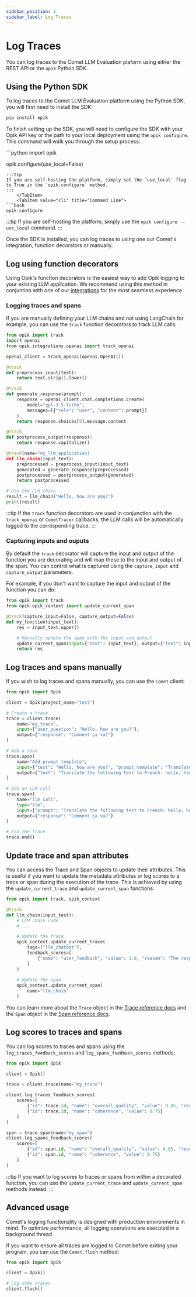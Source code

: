```yaml
---
sidebar_position: 1
sidebar_label: Log Traces
---
```



# Log Traces

You can log traces to the Comet LLM Evaluation plaform using either the REST API or the `opik` Python SDK.

## Using the Python SDK

To log traces to the Comet LLM Evaluation platform using the Python SDK, you will first need to install the SDK:

```bash
pip install opik
```

To finish setting up the SDK, you will need to configure the SDK with your Opik API key or the path to your local deployment using the `opik configure`. This command will walk you through the setup process:


<Tabs>
    <TabItem value="python" title="Python">
```python
import opik

opik.configure(use_local=False)
```
:::tip
If you are self-hosting the platform, simply set the `use_local` flag to True in the `opik.configure` method.
:::
    </TabItem>
    <TabItem value="cli" title="Command Line">
```bash
opik configure
```
:::tip
If you are self-hosting the platform, simply use the `opik configure --use_local` command.
:::
    </TabItem>
</Tabs>


Once the SDK is installed, you can log traces to using one our Comet's integration, function decorators or manually.



## Log using function decorators

Using Opik's function decorators is the easiest way to add Opik logging to your existing LLM application. We recommend using this method in conjuntion with one of our [integrations](/tracing/integrations/overview.md) for the most seamless experience.


### Logging traces and spans

If you are manually defining your LLM chains and not using LangChain for example, you can use the `track` function decorators to track LLM calls:

```python
from opik import track
import openai
from opik.integrations.openai import track_openai

openai_client = track_openai(openai.OpenAI())

@track
def preprocess_input(text):
    return text.strip().lower()

@track
def generate_response(prompt):
    response = openai_client.chat.completions.create(
        model="gpt-3.5-turbo",
        messages=[{"role": "user", "content": prompt}]
    )
    return response.choices[0].message.content

@track
def postprocess_output(response):
    return response.capitalize()

@track(name="my_llm_application)
def llm_chain(input_text):
    preprocessed = preprocess_input(input_text)
    generated = generate_response(preprocessed)
    postprocessed = postprocess_output(generated)
    return postprocessed

# Use the LLM chain
result = llm_chain("Hello, how are you?")
print(result)
```

:::tip
If the `track` function decorators are used in conjunction with the `track_openai` or `CometTracer` callbacks, the LLM calls will be automatically logged to the corresponding trace.
:::

### Capturing inputs and ouputs

By default the `track` decorator will capture the input and output of the function you are decorating and will map these to the input and output of the span. You can control what is captured using the `capture_input` and `capture_output` parameters.

For example, if you don't want to capture the input and output of the function you can do:

```python
from opik import track
from opik.opik_context import update_current_span

@track(capture_input=False, capture_output=False)
def my_function(input_text):
    res = input_text.upper()

    # Manually update the span with the input and output
    update_current_span(input={"text": input_text}, output={"text": input_text.upper()})
    return res
```

## Log traces and spans manually

If you wish to log traces and spans manually, you can use the `Comet` client:

```python
from opik import Opik

client = Opik(project_name="test")

# Create a trace
trace = client.trace(
    name="my_trace",
    input={"user_question": "Hello, how are you?"},
    output={"response": "Comment ça va?"}
)

# Add a span
trace.span(
    name="Add prompt template",
    input={"text": "Hello, how are you?", "prompt_template": "Translate the following text to French: {text}"},
    output={"text": "Translate the following text to French: hello, how are you?"}
)

# Add an LLM call
trace.span(
    name="llm_call",
    type="llm",
    input={"prompt": "Translate the following text to French: hello, how are you?"},
    output={"response": "Comment ça va?"}
)

# End the trace
trace.end()
```

## Update trace and span attributes

You can access the Trace and Span objects to update their attributes. This is useful if you want to update the metadata attributes or log scores to a trace or span during the execution of the trace. This is achieved by using the `update_current_trace` and `update_current_span` functions:

```python
from opik import track, opik_context

@track
def llm_chain(input_text):
    # LLM chain code
    # ...

    # Update the trace
    opik_context.update_current_trace(
        tags=["llm_chatbot"],
        feedback_scores=[
            {"name": "user_feedback", "value": 1.0, "reason": "The response was helpful and accurate."}
        ]
    )
    
    # Update the span
    opik_context.update_current_span(
        name="llm_chain"
    )
```

You can learn more about the `Trace` object in the [Trace reference docs](/python-sdk-reference/Objects/Trace.html) and the `Span` object in the [Span reference docs](/python-sdk-reference/Objects/Span.html).

## Log scores to traces and spans

You can log scores to traces and spans using the `log_traces_feedback_scores` and `log_spans_feedback_scores` methods:

```python
from opik import Opik

client = Opik()

trace = client.trace(name="my_trace")

client.log_traces_feedback_scores(
    scores=[
        {"id": trace.id, "name": "overall_quality", "value": 0.85, "reason": "The response was helpful and accurate."},
        {"id": trace.id, "name": "coherence", "value": 0.75}
    ]
)

span = trace.span(name="my_span")
client.log_spans_feedback_scores(
    scores=[
        {"id": span.id, "name": "overall_quality", "value": 0.85, "reason": "The response was helpful and accurate."},
        {"id": span.id, "name": "coherence", "value": 0.75}
    ]
)
```

:::tip
If you want to log scores to traces or spans from within a decorated function, you can use the `update_current_trace` and `update_current_span` methods instead.
:::

## Advanced usage

Comet's logging functionality is designed with production environments in mind. To optimize performance, all logging operations are executed in a background thread.

If you want to ensure all traces are logged to Comet before exiting your program, you can use the `Comet.flush` method:

```python
from opik import Opik

client = Opik()

# Log some traces
client.flush()
```

